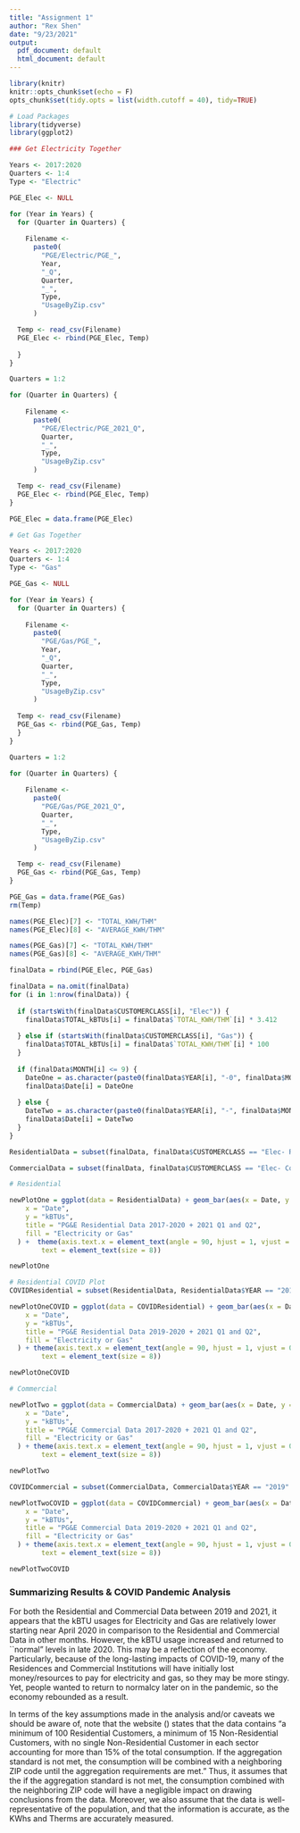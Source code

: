```yaml
---
title: "Assignment 1"
author: "Rex Shen"
date: "9/23/2021"
output:
  pdf_document: default
  html_document: default
---
```


```r
library(knitr)
knitr::opts_chunk$set(echo = F)
opts_chunk$set(tidy.opts = list(width.cutoff = 40), tidy=TRUE)
```

```r
# Load Packages
library(tidyverse)
library(ggplot2)
```









```r
### Get Electricity Together

Years <- 2017:2020
Quarters <- 1:4
Type <- "Electric"

PGE_Elec <- NULL

for (Year in Years) {
  for (Quarter in Quarters) {
  
    Filename <- 
      paste0(
        "PGE/Electric/PGE_",
        Year,
        "_Q",
        Quarter,
        "_",
        Type,
        "UsageByZip.csv"
      )

  Temp <- read_csv(Filename)
  PGE_Elec <- rbind(PGE_Elec, Temp)
  
  }
}

Quarters = 1:2

for (Quarter in Quarters) {
  
    Filename <- 
      paste0(
        "PGE/Electric/PGE_2021_Q",
        Quarter,
        "_",
        Type,
        "UsageByZip.csv"
      )

  Temp <- read_csv(Filename)
  PGE_Elec <- rbind(PGE_Elec, Temp)
}

PGE_Elec = data.frame(PGE_Elec)
```

```r
# Get Gas Together

Years <- 2017:2020
Quarters <- 1:4
Type <- "Gas"

PGE_Gas <- NULL

for (Year in Years) {
  for (Quarter in Quarters) {
  
    Filename <- 
      paste0(
        "PGE/Gas/PGE_",
        Year,
        "_Q",
        Quarter,
        "_",
        Type,
        "UsageByZip.csv"
      )
  
  Temp <- read_csv(Filename)
  PGE_Gas <- rbind(PGE_Gas, Temp)
  }
}

Quarters = 1:2

for (Quarter in Quarters) {
  
    Filename <- 
      paste0(
        "PGE/Gas/PGE_2021_Q",
        Quarter,
        "_",
        Type,
        "UsageByZip.csv"
      )

  Temp <- read_csv(Filename)
  PGE_Gas <- rbind(PGE_Gas, Temp)
}

PGE_Gas = data.frame(PGE_Gas)
rm(Temp)
```


```r
names(PGE_Elec)[7] <- "TOTAL_KWH/THM"
names(PGE_Elec)[8] <- "AVERAGE_KWH/THM"

names(PGE_Gas)[7] <- "TOTAL_KWH/THM"
names(PGE_Gas)[8] <- "AVERAGE_KWH/THM"

finalData = rbind(PGE_Elec, PGE_Gas)
```


```r

finalData = na.omit(finalData)
for (i in 1:nrow(finalData)) {
  
  if (startsWith(finalData$CUSTOMERCLASS[i], "Elec")) {
    finalData$TOTAL_kBTUs[i] = finalData$`TOTAL_KWH/THM`[i] * 3.412
      
  } else if (startsWith(finalData$CUSTOMERCLASS[i], "Gas")) {
    finalData$TOTAL_kBTUs[i] = finalData$`TOTAL_KWH/THM`[i] * 100
  }
  
  if (finalData$MONTH[i] <= 9) {
    DateOne = as.character(paste0(finalData$YEAR[i], "-0", finalData$MONTH[i], "-01"))
    finalData$Date[i] = DateOne
    
  } else {
    DateTwo = as.character(paste0(finalData$YEAR[i], "-", finalData$MONTH[i], "-01"))
    finalData$Date[i] = DateTwo
  }
}
```


```r
ResidentialData = subset(finalData, finalData$CUSTOMERCLASS == "Elec- Residential" | finalData$CUSTOMERCLASS == "Gas- Residential")

CommercialData = subset(finalData, finalData$CUSTOMERCLASS == "Elec- Commercial" | finalData$CUSTOMERCLASS == "Gas- Commercial")
```


```r
# Residential

newPlotOne = ggplot(data = ResidentialData) + geom_bar(aes(x = Date, y = TOTAL_kBTUs, fill = CUSTOMERCLASS), stat = "identity", position = "stack") + labs(
    x = "Date",
    y = "kBTUs",
    title = "PG&E Residential Data 2017-2020 + 2021 Q1 and Q2",
    fill = "Electricity or Gas"
  ) +  theme(axis.text.x = element_text(angle = 90, hjust = 1, vjust = 0.5),
        text = element_text(size = 8))

newPlotOne

# Residential COVID Plot
COVIDResidential = subset(ResidentialData, ResidentialData$YEAR == "2019" | ResidentialData$YEAR == "2020" | ResidentialData$YEAR == "2021")

newPlotOneCOVID = ggplot(data = COVIDResidential) + geom_bar(aes(x = Date, y = TOTAL_kBTUs, fill = CUSTOMERCLASS), stat = "identity", position = "stack") + labs(
    x = "Date",
    y = "kBTUs",
    title = "PG&E Residential Data 2019-2020 + 2021 Q1 and Q2",
    fill = "Electricity or Gas"
  ) + theme(axis.text.x = element_text(angle = 90, hjust = 1, vjust = 0.5),
        text = element_text(size = 8))

newPlotOneCOVID
```



```r
# Commercial

newPlotTwo = ggplot(data = CommercialData) + geom_bar(aes(x = Date, y = TOTAL_kBTUs, fill = CUSTOMERCLASS), stat = "identity", position = "stack") + labs(
    x = "Date",
    y = "kBTUs",
    title = "PG&E Commercial Data 2017-2020 + 2021 Q1 and Q2",
    fill = "Electricity or Gas"
  ) + theme(axis.text.x = element_text(angle = 90, hjust = 1, vjust = 0.5),
        text = element_text(size = 8))

newPlotTwo

COVIDCommercial = subset(CommercialData, CommercialData$YEAR == "2019" | CommercialData$YEAR == "2020" | CommercialData$YEAR == "2021")

newPlotTwoCOVID = ggplot(data = COVIDCommercial) + geom_bar(aes(x = Date, y = TOTAL_kBTUs, fill = CUSTOMERCLASS), stat = "identity", position = "stack") + labs(
    x = "Date",
    y = "kBTUs",
    title = "PG&E Commercial Data 2019-2020 + 2021 Q1 and Q2",
    fill = "Electricity or Gas"
  ) + theme(axis.text.x = element_text(angle = 90, hjust = 1, vjust = 0.5),
        text = element_text(size = 8))

newPlotTwoCOVID
```

### Summarizing Results & COVID Pandemic Analysis

For both the Residential and Commercial Data between 2019 and 2021, it appears that the kBTU usages for Electricity and Gas are relatively lower starting near April 2020 in comparison to the Residential and Commercial Data in other months. However, the kBTU usage increased and returned to ``normal" levels in late 2020. This may be a reflection of the economy. Particularly, because of the long-lasting impacts of COVID-19, many of the Residences and Commercial Institutions will have initially lost money/resources to pay for electricity and gas, so they may be more stingy. Yet, people wanted to return to normalcy later on in the pandemic, so the economy rebounded as a result.

In terms of the key assumptions made in the analysis and/or caveats we should be aware of, note that the website (\url{https://pge-energydatarequest.com/}) states that the data contains "a minimum of 100 Residential Customers, a minimum of 15 Non-Residential Customers, with no single Non-Residential Customer in each sector accounting for more than $15\%$ of the total consumption. If the aggregation standard is not met, the consumption will be combined with a neighboring ZIP code until the aggregation requirements are met." Thus, it assumes that the if the aggregation standard is not met, the consumption combined with the neighboring ZIP code will have a negligible impact on drawing conclusions from the data. Moreover, we also assume that the data is well-representative of the population, and that the information is accurate, as the KWhs and Therms are accurately measured.

